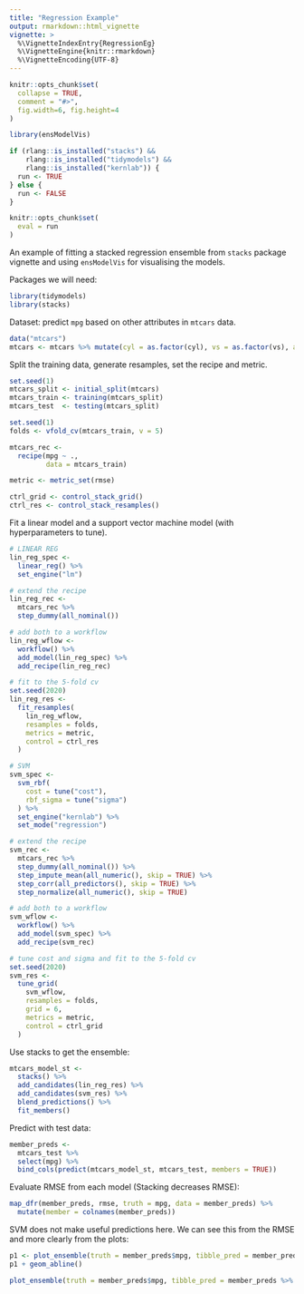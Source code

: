 ```yaml
---
title: "Regression Example"
output: rmarkdown::html_vignette
vignette: >
  %\VignetteIndexEntry{RegressionEg}
  %\VignetteEngine{knitr::rmarkdown}
  %\VignetteEncoding{UTF-8}
---
```


```r
knitr::opts_chunk$set(
  collapse = TRUE,
  comment = "#>",
  fig.width=6, fig.height=4
)
```

```r
library(ensModelVis)
```



```r
if (rlang::is_installed("stacks") && 
    rlang::is_installed("tidymodels") && 
    rlang::is_installed("kernlab")) {
  run <- TRUE
} else {
  run <- FALSE
}

knitr::opts_chunk$set(
  eval = run
)
```

An example of fitting a stacked regression ensemble from `stacks` package vignette and using `ensModelVis` for visualising the models.

Packages we will need:

```r
library(tidymodels)
library(stacks)
```

Dataset: predict `mpg` based on other attributes in `mtcars` data. 

```r
data("mtcars")
mtcars <- mtcars %>% mutate(cyl = as.factor(cyl), vs = as.factor(vs), am = as.factor(am))
```



Split the training data, generate resamples, set the recipe and metric.

```r

set.seed(1)
mtcars_split <- initial_split(mtcars)
mtcars_train <- training(mtcars_split)
mtcars_test  <- testing(mtcars_split)

set.seed(1)
folds <- vfold_cv(mtcars_train, v = 5)

mtcars_rec <- 
  recipe(mpg ~ ., 
         data = mtcars_train)

metric <- metric_set(rmse)

ctrl_grid <- control_stack_grid()
ctrl_res <- control_stack_resamples()
```

Fit a linear model and a support vector machine model (with hyperparameters to tune).


```r
# LINEAR REG
lin_reg_spec <-
  linear_reg() %>%
  set_engine("lm")

# extend the recipe
lin_reg_rec <-
  mtcars_rec %>%
  step_dummy(all_nominal()) 

# add both to a workflow
lin_reg_wflow <- 
  workflow() %>%
  add_model(lin_reg_spec) %>%
  add_recipe(lin_reg_rec)

# fit to the 5-fold cv
set.seed(2020)
lin_reg_res <- 
  fit_resamples(
    lin_reg_wflow,
    resamples = folds,
    metrics = metric,
    control = ctrl_res
  )

# SVM
svm_spec <- 
  svm_rbf(
    cost = tune("cost"), 
    rbf_sigma = tune("sigma")
  ) %>%
  set_engine("kernlab") %>%
  set_mode("regression")

# extend the recipe
svm_rec <-
  mtcars_rec %>%
  step_dummy(all_nominal()) %>%
  step_impute_mean(all_numeric(), skip = TRUE) %>%
  step_corr(all_predictors(), skip = TRUE) %>%
  step_normalize(all_numeric(), skip = TRUE)

# add both to a workflow
svm_wflow <- 
  workflow() %>% 
  add_model(svm_spec) %>%
  add_recipe(svm_rec)

# tune cost and sigma and fit to the 5-fold cv
set.seed(2020)
svm_res <- 
  tune_grid(
    svm_wflow, 
    resamples = folds, 
    grid = 6,
    metrics = metric,
    control = ctrl_grid
  )

```

Use stacks to get the ensemble:

```r
mtcars_model_st <- 
  stacks() %>%
  add_candidates(lin_reg_res) %>%
  add_candidates(svm_res) %>%
  blend_predictions() %>%
  fit_members()
```


Predict with test data:



```r
member_preds <- 
  mtcars_test %>%
  select(mpg) %>%
  bind_cols(predict(mtcars_model_st, mtcars_test, members = TRUE))
```

Evaluate RMSE from each model (Stacking decreases RMSE):

```r
map_dfr(member_preds, rmse, truth = mpg, data = member_preds) %>%
  mutate(member = colnames(member_preds))
```


SVM does not make useful predictions here. We can see this from the RMSE and more clearly from the plots:

```r
p1 <- plot_ensemble(truth = member_preds$mpg, tibble_pred = member_preds %>% select(-mpg))
p1 + geom_abline()

plot_ensemble(truth = member_preds$mpg, tibble_pred = member_preds %>% select(-mpg), facet = TRUE)
```

